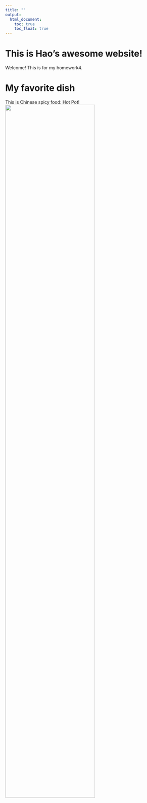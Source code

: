 ```yaml
---
title: ""
output:
  html_document:
    toc: true
    toc_float: true
---
```


# This is Hao's awesome website!

Welcome! This is for my homework4.

# My favorite dish

This is Chinese spicy food: Hot Pot!
<img src="docu/hotpot.jpeg" style="width:75%">


